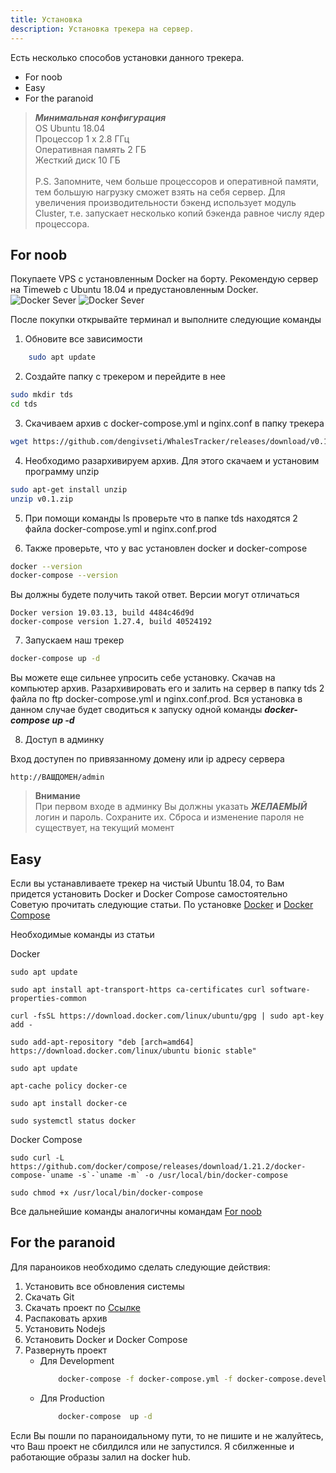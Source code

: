 ```yaml
---
title: Установка
description: Установка трекера на сервер.
---
```


Есть несколько способов установки данного трекера.
 - For noob
 - Easy
 - For the paranoid

> ***Минимальная конфигурация*** <br/> 
> OS Ubuntu 18.04 <br/> 
> Процессор 1 x 2.8 ГГц <br/> 
> Оперативная память 2 ГБ <br/>
> Жесткий диск 10 ГБ <br/> <br/>
> P.S. Запомните, чем больше процессоров и оперативной памяти, тем большую нагрузку сможет взять на себя сервер. Для увеличения производительности бэкенд использует модуль Cluster, т.е. запускает несколько копий бэкенда равное числу ядер процессора.

## For noob

Покупаете VPS c установленным Docker на борту. Рекомендую сервер на Timeweb c Ubuntu 18.04 и предустановленным Docker. 
![Docker Sever](/docker1.png)
![Docker Sever](/docker2.png)

После покупки открывайте терминал и выполните следующие команды

1. Обновите все зависимости
```sh
    sudo apt update
```

2. Создайте папку с трекером и перейдите в нее

```sh
sudo mkdir tds
cd tds
```

3. Скачиваем архив с docker-compose.yml и nginx.conf в папку трекера

```sh
wget https://github.com/dengivseti/WhalesTracker/releases/download/v0.1/v0.1.zip
```

4. Необходимо разархивируем архив. Для этого скачаем и установим программу unzip

```sh
sudo apt-get install unzip
unzip v0.1.zip
```

5. При помощи команды ls проверьте что в папке tds находятся 2 файла docker-compose.yml и nginx.conf.prod

6. Также проверьте, что у вас установлен docker и docker-compose

```sh
docker --version
docker-compose --version
```

Вы должны будете получить такой ответ. Версии могут отличаться

```
Docker version 19.03.13, build 4484c46d9d
docker-compose version 1.27.4, build 40524192
```

7. Запускаем наш трекер

```sh
docker-compose up -d
```

Вы можете еще сильнее упросить себе установку. Скачав на компьютер архив. Разархивировать его и залить на сервер в папку tds 2 файла по ftp docker-compose.yml и nginx.conf.prod. 
Вся установка в данном случае будет сводиться к запуску одной команды ***docker-compose up -d***

8. Доступ в админку

Вход доступен по привязанному домену или ip адресу сервера

```
http://ВАШДОМЕН/admin
```

> **Внимание** <br />
> При первом входе в админку Вы должны указать ***ЖЕЛАЕМЫЙ*** логин и пароль. Сохраните их. Сброса и изменение пароля не существует, на текущий момент

## Easy

Если вы устанавливаете трекер на чистый Ubuntu 18.04, то Вам придется установить Docker и Docker Compose самостоятельно
Советую прочитать следующие статьи. По установке [Docker](https://www.digitalocean.com/community/tutorials/docker-ubuntu-18-04-1-ru) и [Docker Compose](https://www.digitalocean.com/community/tutorials/how-to-install-docker-compose-on-ubuntu-18-04-ru)

Необходимые команды из статьи

Docker 

```
sudo apt update

sudo apt install apt-transport-https ca-certificates curl software-properties-common

curl -fsSL https://download.docker.com/linux/ubuntu/gpg | sudo apt-key add -

sudo add-apt-repository "deb [arch=amd64] https://download.docker.com/linux/ubuntu bionic stable"

sudo apt update

apt-cache policy docker-ce

sudo apt install docker-ce

sudo systemctl status docker

```

Docker Compose

```
sudo curl -L https://github.com/docker/compose/releases/download/1.21.2/docker-compose-`uname -s`-`uname -m` -o /usr/local/bin/docker-compose

sudo chmod +x /usr/local/bin/docker-compose

```

Все дальнейшие команды аналогичны командам [For noob](#for-noob)

## For the paranoid

Для параноиков необходимо сделать следующие действия:

1. Установить все обновления системы
2. Скачать Git
3. Скачать проект по [Ссылке](https://github.com/dengivseti/WhalesTracker)
4. Распаковать архив
5. Установить Nodejs
6. Установить Docker и Docker Compose
7. Развернуть проект
    - Для Development
        ```sh
            docker-compose -f docker-compose.yml -f docker-compose.development.yml up --build
        ```
    - Для Production
        ```sh
            docker-compose  up -d
        ```

Если Вы пошли по параноидальному пути, то не пишите и не жалуйтесь, что Ваш проект не сбилдился или не запустился. Я сбилженные и работающие образы залил на docker hub.
